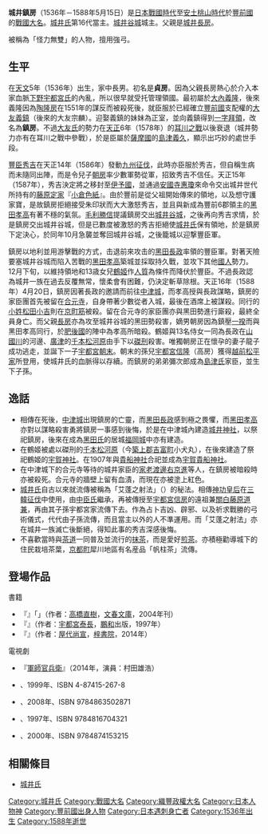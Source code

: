 {{日本武士
|名稱= 城井 鎮房
|圖片名稱= Kii Shigehusa.jpg
|圖片大小= 200px
|圖片說明= 城井镇房像（天德寺藏）
|時代= [[日本戰國時代|日本戰國時代]]－[[安土桃山時代|安土桃山時代]]
|出生日期= [[天文_(後奈良天皇)|天文]]5年（1536年）
|出生地點= 
|逝世日期= [[天正_(日本)|天正]]16年4月20日（1588年5月15日）
|逝世地點= 
|假名= きい しげふさ
|羅馬字= Kii Shigehusa
|幼名= 
|改名= 貞房→鎮房
|别名= 彌三郎（通稱）、民部少輔
|諡号= 
|神号= 
|戒名= 宗永
|洗禮名= 
|墓所= 
|朝廷官位= [[從四位下|從四位下]][[常陸介|常陸介]]
|幕府職位= 
|主君= [[大內義隆|大內義隆]]→[[大內義長|義長]]→[[大友義鎮|大友義鎮]]→[[島津義久|島津義久]]→[[豐臣秀吉|豐臣秀吉]]
|藩= 
|氏族= [[城井氏|城井氏]]
|父母= 父：[[城井長房|城井長房]]
|養父= 
|養母= 
|兄弟= 弟：[[城井甫房|甫房]]
|姐妹= 
|正室= [[大友義鑑|大友義鑑]]的女兒
|側室= 
|嗣子= '''[[城井朝房|朝房]]'''、[[城井昌房|昌房]]、[[城井堂房|堂房]]、[[城井經房|經房]]、[[空譽|空譽]]（[[合元寺|合元寺]][[住持|住持]]）
|嗣女= [[鶴姬|鶴姬]]
|養子= 
|養女= 
}}
{{japanese|japanese=城井 鎮房|kana=きい しげふさ|romaji=Kii Shigefusa}}
'''城井鎮房'''（1536年－1588年5月15日）是[[日本戰國時代|日本戰國時代]]至[[安土桃山時代|安土桃山時代]]於[[豐前國|豐前國]]的[[戰國大名|戰國大名]]。[[城井氏|城井氏]]第16代當主。[[城井谷城|城井谷城]]城主。父親是[[城井長房|城井長房]]。

被稱為「怪力無雙」的人物，擅用強弓。

== 生平 ==
在[[天文_(後奈良天皇)|天文]]5年（1536年）出生，家中長男。初名是'''貞房'''。因為父親長房熱心於介入本家血脈[[下野宇都宮氏|下野宇都宮氏]]的內亂，所以很早就受托管理領國。最初屬於[[大內義隆|大內義隆]]，後來義隆因為[[陶隆房|陶隆房]]在1551年的謀反而被殺死後，就臣服於已經確立[[豐前國|豐前國]]支配權的[[大友義鎮|大友義鎮]]（後來的大友宗麟）。迎娶義鎮的妹妹為正室，並向義鎮得到[[一字拜領|一字拜領]]，改名為'''鎮房'''。不過[[大友氏|大友氏]]的勢力在[[天正_(日本)|天正]]6年（1578年）的[[耳川之戰|耳川之戰]]以後衰退（城井勢力亦有在耳川之戰中參戰），於是臣屬於[[薩摩國|薩摩國]]的[[島津義久|島津義久]]，顯示出巧妙的處世手段。

[[豐臣秀吉|豐臣秀吉]]在天正14年（1586年）發動[[九州征伐|九州征伐]]，此時亦臣服於秀吉，但自稱生病而未隨同出陣，而是令兒子[[城井朝房|朝房]]率少數軍勢從軍，招致秀吉不信任。天正15年（1587年），秀吉決定將之移封至[[伊予國|伊予國]]，並通過[[安國寺惠瓊|安國寺惠瓊]]來命令交出城井世代所持有的[[藤原定家|藤原定家]]『[[百人一首|小倉色紙]]』。由於豐前是從父祖開始傳來的領地，以及想守護家寶，是故鎮房拒絕接受朱印狀而大大激怒秀吉，並且與新成為豐前6郡領主的[[黑田孝高|黑田孝高]]有著不穩的氣氛。[[毛利勝信|毛利勝信]]提議鎮房交出[[城井谷城|城井谷城]]，之後再向秀吉求情，於是鎮房交出城井谷城，但是已數度被激怒的秀吉拒絕使[[城井氏|城井氏]]保有領地，於是鎮房下定決心，於同年10月急襲並奪回城井谷城，之後籠城以迎撃豐臣軍。

鎮房以地利並用游擊戰的方式，击退前來攻击的[[黑田長政|黑田長政]]率領的豐臣軍。對著天險要塞城井谷城而陷入苦戰的[[黑田孝高|黑田孝高]]築城並採取持久戰，並攻下其他[[國人|國人]]勢力。12月下旬，以維持領地和13歳女兒[[鶴姬|鶴姬]]作[[人質|人質]]為條件而降伏於豐臣。不過長政認為城井一族在過去反覆無常，懷柔會有困難，仍決定斬草除根。天正16年（1588年）4月20日，鎮房因著長政的邀請而前往[[中津城|中津城]]，而孝高授與長政謀略，鎮房的家臣團首先被留在[[合元寺|合元寺]]，自身帶著少數從者入城，最後在酒席上被謀殺。同行的[[小姓|小姓]][[松田小吉|松田小吉]]則在[[京町筋|京町筋]]被殺。留在合元寺的家臣團亦與黑田勢進行廝殺，最終全員身亡。而父親[[城井長房|長房]]亦為攻至城井谷城的黑田勢殺害，嫡男朝房因為鎮壓[[一揆|一揆]]而與黑田孝高同行，於[[肥後國|肥後國]]的陣中為孝高所暗殺。鶴姬與13名侍女一同為長政在[[山國川|山國川]]的河邊、[[廣津|廣津]]的[[千本松河原|千本松河原]]由手下以[[磔刑|磔刑]]殺害。唯獨朝房正在懷孕的妻子龍子成功逃走，並誕下一子[[宇都宮朝末|宇都宮朝末]]。朝末的孫兒[[宇都宮信隆|宇都宮信隆]]（高房）獲得[[越前松平家|越前松平家]]所登用，使城井氏的血脈得以存續。而鎮房的弟弟彌次郎成為[[島津氏|島津氏]]家臣，並生下子孫。

== 逸話 ==
*相傳在死後，[[中津城|中津城]]出現鎮房的亡靈，而[[黑田長政|黑田長政]]感到極之畏懼，而[[黑田孝高|黑田孝高]]亦對以謀略殺害勇將鎮房一事感到後悔，於是在中津城內建造[[城井神社|城井神社]]，以祭祀鎮房，後來在成為[[黑田氏|黑田氏]]的居城[[福岡城|福岡城]]中亦有建造。
*在鶴姬被處以磔刑的[[千本松河原|千本松河原]]（今[[築上郡|築上郡]][[吉富町|吉富町]]小犬丸），在後來建造了祭祀鶴姬的[[宇賀神社|宇賀神社]]。在1907年與[[貴船神社|貴船神社]]合祀並成為[[宇賀貴船神社|宇賀貴船神社]]。
*在中津城下的合元寺等待的城井家臣的[[家老|家老]][[渡邊右京進|渡邊右京進]]等人，在鎮房被暗殺時亦被殺死。合元寺的牆壁上留有血漬，而現在亦被塗上紅色。
*[[城井氏|城井氏]]自古以來就流傳被稱為「艾蓬之射法」（{{lang|ja|艾蓬の射法}}）的秘法。相傳[[神功皇后|神功皇后]]在[[三韓征伐|三韓征伐]]中使用，由[[中臣氏|中臣氏]]繼承，再被傳授至[[宇都宮信房|宇都宮信房]]的遠祖兼[[關白|關白]][[藤原道兼|藤原道兼]]，再由其子孫宇都宮家流傳下去。作為占卜吉凶、辟邪、以及祈求戰勝的弓術儀式，代代由子孫流傳，而且當主以外的人不準運用。而「艾蓬之射法」亦在城井一族滅亡後斷絕，得知此事的秀吉深感後悔。
*不喜歡當時與[[茶道|茶道]]一同普及並流行的[[抹茶|抹茶]]，而是愛好[[煎茶|煎茶]]。亦積極勸導城下的住民栽培茶葉，[[京都町|京都町]]犀川地區有名産品「帆柱茶」流傳。

== 登場作品 ==
;書籍
*『{{lang|ja|戦国繚乱}}』「{{lang|ja|城井氏一族の殉節}}」（作者：[[高橋直樹|高橋直樹]]，[[文春文庫|文春文庫]]，2004年刊）
*『{{lang|ja|戦国武将・城井鎮房}}』（作者：[[宇都宮泰長|宇都宮泰長]]，[[鵬和|鵬和]]出版，1997年）
*『{{lang|ja|黒田官兵衛と宇都宮鎮房}}』（作者：[[屋代尚宣|屋代尚宣]]，[[梓書院|梓書院]]，2014年）

;電視劇
*『[[軍師官兵衛|軍師官兵衛]]』（2014年，演員：村田雄浩）
* {{lang|ja|則松弘明『呪詛の時空　宇都宮怨霊伝説と筑前黒田家』海鳥社}}、1999年、ISBN 4-87415-267-8
* {{lang|ja|本山一城『黒田軍団～如水・長政と二十四騎の牛角武者たち～』[[宮帯出版社|宮帯出版社]]}}、2008年、ISBN 9784863502871
* {{lang|ja|吉永正春『戦国九州の女たち』西日本新聞社}}、1997年、ISBN 9784816704321 
* {{lang|ja|吉永正春『九州戦国の武将たち』海鳥社}}、2000年、ISBN 9784874153215

== 相關條目 ==
*[[城井氏|城井氏]]

[[Category:城井氏|Category:城井氏]]
[[Category:戰國大名|Category:戰國大名]]
[[Category:織豐政權大名|Category:織豐政權大名]]
[[Category:日本人物神|Category:日本人物神]]
[[Category:豐前國出身人物|Category:豐前國出身人物]]
[[Category:日本遇刺身亡者|Category:日本遇刺身亡者]]
[[Category:1536年出生|Category:1536年出生]]
[[Category:1588年逝世|Category:1588年逝世]]